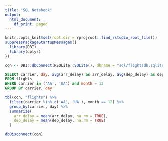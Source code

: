 ```yaml
---
title: "SQL Notebook"
output:
  html_document:
    df_print: paged
---
```


```r
knitr::opts_knit$set(root.dir = rprojroot::find_rstudio_root_file())
suppressPackageStartupMessages({
  library(DBI)
  library(dplyr)
})
```

```r
con <- DBI::dbConnect(RSQLite::SQLite(), dbname = "sql/flightsdb.sqlite")
```

```sql
SELECT carrier, day, avg(arr_delay) as arr_delay, avg(dep_delay) as dep_delay
FROM flights
WHERE carrier in ('AA', 'UA') and month = 12
GROUP BY carrier, day
```

```r
tbl(con, "flights") %>%
  filter(carrier %in% c('AA', 'UA'), month == 12) %>%
  group_by(carrier, day) %>%
  summarize(
    arr_delay = mean(arr_delay, na.rm = TRUE), 
    dep_delay = mean(dep_delay, na.rm = TRUE)
  )
```

```r
dbDisconnect(con)
```

